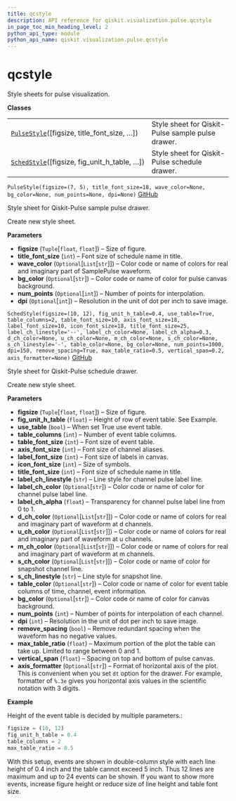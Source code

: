 ```yaml
---
title: qcstyle
description: API reference for qiskit.visualization.pulse.qcstyle
in_page_toc_min_heading_level: 2
python_api_type: module
python_api_name: qiskit.visualization.pulse.qcstyle
---
```


# qcstyle

Style sheets for pulse visualization.

**Classes**

|                                                                                                                                                    |                                                   |
| -------------------------------------------------------------------------------------------------------------------------------------------------- | ------------------------------------------------- |
| [`PulseStyle`](#qiskit.visualization.pulse.qcstyle.PulseStyle "qiskit.visualization.pulse.qcstyle.PulseStyle")(\[figsize, title\_font\_size, …])   | Style sheet for Qiskit-Pulse sample pulse drawer. |
| [`SchedStyle`](#qiskit.visualization.pulse.qcstyle.SchedStyle "qiskit.visualization.pulse.qcstyle.SchedStyle")(\[figsize, fig\_unit\_h\_table, …]) | Style sheet for Qiskit-Pulse schedule drawer.     |

<span id="qiskit.visualization.pulse.qcstyle.PulseStyle" />

`PulseStyle(figsize=(7, 5), title_font_size=18, wave_color=None, bg_color=None, num_points=None, dpi=None)` [GitHub](https://github.com/qiskit/qiskit/tree/stable/0.14/qiskit/visualization/pulse/qcstyle.py "view source code")

Style sheet for Qiskit-Pulse sample pulse drawer.

Create new style sheet.

**Parameters**

*   **figsize** (`Tuple`\[`float`, `float`]) – Size of figure.
*   **title\_font\_size** (`int`) – Font size of schedule name in title.
*   **wave\_color** (`Optional`\[`List`\[`str`]]) – Color code or name of colors for real and imaginary part of SamplePulse waveform.
*   **bg\_color** (`Optional`\[`str`]) – Color code or name of color for pulse canvas background.
*   **num\_points** (`Optional`\[`int`]) – Number of points for interpolation.
*   **dpi** (`Optional`\[`int`]) – Resolution in the unit of dot per inch to save image.

<span id="qiskit.visualization.pulse.qcstyle.SchedStyle" />

`SchedStyle(figsize=(10, 12), fig_unit_h_table=0.4, use_table=True, table_columns=2, table_font_size=10, axis_font_size=18, label_font_size=10, icon_font_size=18, title_font_size=25, label_ch_linestyle='--', label_ch_color=None, label_ch_alpha=0.3, d_ch_color=None, u_ch_color=None, m_ch_color=None, s_ch_color=None, s_ch_linestyle='-', table_color=None, bg_color=None, num_points=1000, dpi=150, remove_spacing=True, max_table_ratio=0.5, vertical_span=0.2, axis_formatter=None)` [GitHub](https://github.com/qiskit/qiskit/tree/stable/0.14/qiskit/visualization/pulse/qcstyle.py "view source code")

Style sheet for Qiskit-Pulse schedule drawer.

Create new style sheet.

**Parameters**

*   **figsize** (`Tuple`\[`float`, `float`]) – Size of figure.
*   **fig\_unit\_h\_table** (`float`) – Height of row of event table. See Example.
*   **use\_table** (`bool`) – When set True use event table.
*   **table\_columns** (`int`) – Number of event table columns.
*   **table\_font\_size** (`int`) – Font size of event table.
*   **axis\_font\_size** (`int`) – Font size of channel aliases.
*   **label\_font\_size** (`int`) – Font size of labels in canvas.
*   **icon\_font\_size** (`int`) – Size of symbols.
*   **title\_font\_size** (`int`) – Font size of schedule name in title.
*   **label\_ch\_linestyle** (`str`) – Line style for channel pulse label line.
*   **label\_ch\_color** (`Optional`\[`str`]) – Color code or name of color for channel pulse label line.
*   **label\_ch\_alpha** (`float`) – Transparency for channel pulse label line from 0 to 1.
*   **d\_ch\_color** (`Optional`\[`List`\[`str`]]) – Color code or name of colors for real and imaginary part of waveform at d channels.
*   **u\_ch\_color** (`Optional`\[`List`\[`str`]]) – Color code or name of colors for real and imaginary part of waveform at u channels.
*   **m\_ch\_color** (`Optional`\[`List`\[`str`]]) – Color code or name of colors for real and imaginary part of waveform at m channels.
*   **s\_ch\_color** (`Optional`\[`List`\[`str`]]) – Color code or name of color for snapshot channel line.
*   **s\_ch\_linestyle** (`str`) – Line style for snapshot line.
*   **table\_color** (`Optional`\[`str`]) – Color code or name of color for event table columns of time, channel, event information.
*   **bg\_color** (`Optional`\[`str`]) – Color code or name of color for canvas background.
*   **num\_points** (`int`) – Number of points for interpolation of each channel.
*   **dpi** (`int`) – Resolution in the unit of dot per inch to save image.
*   **remove\_spacing** (`bool`) – Remove redundant spacing when the waveform has no negative values.
*   **max\_table\_ratio** (`float`) – Maximum portion of the plot the table can take up. Limited to range between 0 and 1.
*   **vertical\_span** (`float`) – Spacing on top and bottom of pulse canvas.
*   **axis\_formatter** (`Optional`\[`str`]) – Format of horizontal axis of the plot. This is convenient when you set `dt` option for the drawer. For example, formatter of `%.3e` gives you horizontal axis values in the scientific notation with 3 digits.

**Example**

Height of the event table is decided by multiple parameters.:

```python
figsize = (10, 12)
fig_unit_h_table = 0.4
table_columns = 2
max_table_ratio = 0.5
```

With this setup, events are shown in double-column style with each line height of 0.4 inch and the table cannot exceed 5 inch. Thus 12 lines are maximum and up to 24 events can be shown. If you want to show more events, increase figure height or reduce size of line height and table font size.

